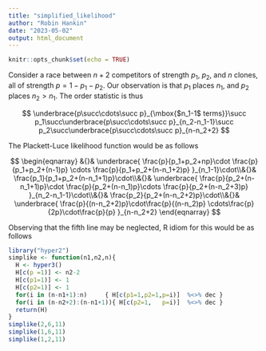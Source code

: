 ```yaml
---
title: "simplified_likelihood"
author: "Robin Hankin"
date: "2023-05-02"
output: html_document
---
```


```r
knitr::opts_chunk$set(echo = TRUE)
```

Consider a race between $n+2$ competitors of strength $p_1$, $p_2$, and $n$ clones, all of strength $p=1-p_1-p_2$.  Our observation is that $p_1$ places $n_1$, and $p_2$ places $n_2>n_1$.  The order statistic is thus

$$
\underbrace{p\succ\cdots\succ p}_{\mbox{$n_1-1$ terms}}\succ p_1\succ\underbrace{p\succ\cdots\succ p}_{n_2-n_1-1}\succ p_2\succ\underbrace{p\succ\cdots\succ p}_{n-n_2+2}
$$

The Plackett-Luce likelihood function would be as follows

$$
\begin{eqnarray}
&{}&
\underbrace{
\frac{p}{p_1+p_2+np}\cdot
\frac{p}{p_1+p_2+(n-1)p}
\cdots
\frac{p}{p_1+p_2+(n-n_1+2)p}
}_{n_1-1}\cdot\\&{}&
\frac{p_1}{p_1+p_2+(n-n_1+1)p}\cdot\\&{}&
\underbrace{
\frac{p}{p_2+(n-n_1+1)p}\cdot
\frac{p}{p_2+(n-n_1)p}\cdots
\frac{p}{p_2+(n-n_2+3)p}
}_{n_2-n_1-1}\cdot\\&{}&
\frac{p_2}{p_2+(n-n_2+2)p}\cdot\\&{}&
\underbrace{
\frac{p}{(n-n_2+2)p}\cdot\frac{p}{(n-n_2)p}
\cdots\frac{p}{2p}\cdot\frac{p}{p}
}_{n-n_2+2}
\end{eqnarray}
$$

Observing that the fifth line may be neglected, R idiom for this would be as follows

```r
library("hyper2")
simplike <- function(n1,n2,n){
  H <- hyper3()
  H[c(p =1)] <- n2-2
  H[c(p1=1)] <- 1
  H[c(p2=1)] <- 1
  for(i in (n-n1+1):n)     { H[c(p1=1,p2=1,p=i)]  %<>% dec }
  for(i in (n-n2+2):(n-n1+1)){ H[c(p2=1,   p=i)]  %<>% dec }
  return(H)
} 
simplike(2,6,11)
simplike(1,6,11)
simplike(1,2,11)
```

